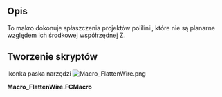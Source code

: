 <languages/>

{{Macro/pl
|Name=FlattenWire
|Icon=Macro_FlattenWire.png
|Description=To makro dokonuje spłaszczenia projektów polilinii, które nie są planarne względem ich środkowej współrzędnej Z.
|Author=Yorik
|Version=1.1
|Date=2021-10-27
|FCVersion=Wszystkie
|Download=[https://www.freecadweb.org/wiki/images/2/2f/Macro_FlattenWire.png ToolBar Icon]
}}

<span id="Description"></span>
==Opis==

To makro dokonuje spłaszczenia projektów polilinii, które nie są planarne względem ich środkowej współrzędnej Z.

<span id="Script"></span>
==Tworzenie skryptów==

Ikonka paska narzędzi
[[Image:Macro_FlattenWire.png]]

'''Macro_FlattenWire.FCMacro'''

{{MacroCode|code=
import FreeCAD
obj = FreeCAD.ActiveDocument.ActiveObject
z = 0
for p in obj.Points: z += p.z
z = z/len(obj.Points)
newpoints = []
for p in obj.Points: newpoints.append(FreeCAD.Vector(p.x, p.y, z))
obj.Points = newpoints
}}